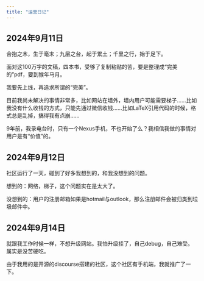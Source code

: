 ```yaml
---
title: "运营日记"
---
```


::: callout-note
## 2024年9月11日

合抱之木，生于毫末；九层之台，起于累土；千里之行，始于足下。

面对这100万字的文稿，四本书，受够了复制粘贴的苦，要是整理成“完美的”pdf，要到猴年马月。

我要先上线，再追求所谓的“完美”。

目前我尚未解决的事情非常多，比如网站在墙外，墙内用户可能需要梯子……比如我没有什么收钱的方式，只能先通过微信收钱……比如LaTeX引用代码的时候，格式总是乱掉，搞得我有点崩……

9年前，我录电台时，只有一个Nexus手机，不也开始了么？我相信我做的事情对用户是有“价值”的。
:::

::: callout-note
## 2024年9月12日

社区运行了一天，碰到了好多我想到的，和我没想到的问题。

想到的：网络，梯子，这个问题实在是太大了。

没想到的：用户的注册邮箱如果是hotmail与outlook，那么注册邮件会被归类到垃圾邮件中。
:::

::: callout-note
## 2024年9月14日

就跟我工作时候一样，不想升级网站。我怕升级挂了，自己debug，自己难受。属实是没苦硬吃。

由于我用的是开源的discourse搭建的社区，这个社区有手机端，我就推广了一下。
:::